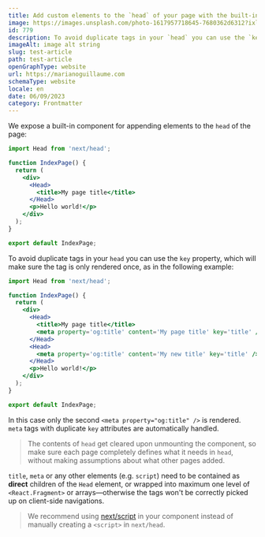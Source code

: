 ```yaml
---
title: Add custom elements to the `head` of your page with the built-in Head component.
image: https://images.unsplash.com/photo-1617957718645-7680362d6312?ixlib=rb-4.0.3&ixid=M3wxMjA3fDB8MHxzZWFyY2h8Mnx8Z3JhZGllbnQlMjBncmVlbnxlbnwwfHwwfHx8MA%3D%3D&w=1000&q=80
id: 779
description: To avoid duplicate tags in your `head` you can use the `key` property, which will make sure the tag is only rendered once, as in the following example
imageAlt: image alt string
slug: test-article
path: test-article
openGraphType: website
url: https://marianoguillaume.com
schemaType: website
locale: en
date: 06/09/2023
category: Frontmatter
---
```


We expose a built-in component for appending elements to the `head` of the page:

```jsx
import Head from 'next/head';

function IndexPage() {
  return (
    <div>
      <Head>
        <title>My page title</title>
      </Head>
      <p>Hello world!</p>
    </div>
  );
}

export default IndexPage;
```

To avoid duplicate tags in your `head` you can use the `key` property, which will make sure the tag is only rendered once, as in the following example:

```jsx
import Head from 'next/head';

function IndexPage() {
  return (
    <div>
      <Head>
        <title>My page title</title>
        <meta property='og:title' content='My page title' key='title' />
      </Head>
      <Head>
        <meta property='og:title' content='My new title' key='title' />
      </Head>
      <p>Hello world!</p>
    </div>
  );
}

export default IndexPage;
```

In this case only the second `<meta property="og:title" />` is rendered. `meta` tags with duplicate `key` attributes are automatically handled.

> The contents of `head` get cleared upon unmounting the component, so make sure each page completely defines what it needs in `head`, without making assumptions about what other pages added.

`title`, `meta` or any other elements (e.g. `script`) need to be contained as **direct** children of the `Head` element,
or wrapped into maximum one level of `<React.Fragment>` or arrays—otherwise the tags won't be correctly picked up on client-side navigations.

> We recommend using [next/script](/docs/pages/building-your-application/optimizing/scripts) in your component instead of manually creating a `<script>` in `next/head`.
